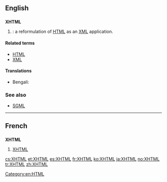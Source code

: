 ==English==

==={{initialism}}===
{{wikipedia}}
'''XHTML'''

# {{w|Extensible Hypertext Markup Language}}: a reformulation of [[HTML]] as an [[XML]] application.

====Related terms====
* [[HTML]]
* [[XML]]

====Translations====
{{trans-top|XHTML}}
* Bengali: {{t|bn|এক্সএইচটিএমএল|tr=eks-eic-ţi-em-el|sc=Beng|xs=Bengali}}
{{trans-mid}}
{{trans-bottom}}

===See also===
* [[SGML]]

----

==French==

==={{initialism|fr}}===
'''XHTML'''

# [[XHTML#English|XHTML]]

[[Category:en:HTML]]

[[cs:XHTML]]
[[et:XHTML]]
[[es:XHTML]]
[[fr:XHTML]]
[[ko:XHTML]]
[[ja:XHTML]]
[[no:XHTML]]
[[tr:XHTML]]
[[zh:XHTML]]